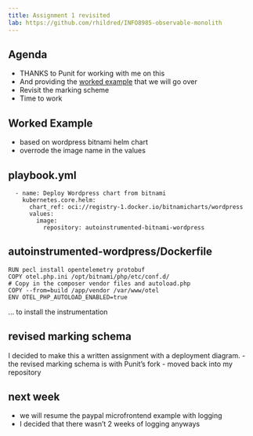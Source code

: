 ---
title: Assignment 1 revisited
lab: https://github.com/rhildred/INFO8985-observable-monolith
---
## Agenda

- THANKS to Punit for working with me on this
- And providing the [worked example](`r rmarkdown::metadata$lab`) that we will go over
- Revisit the marking scheme
- Time to work

## Worked Example

- based on wordpress bitnami helm chart
- overrode the image name in the values

## playbook.yml

```
  - name: Deploy Wordpress chart from bitnami
    kubernetes.core.helm:
      chart_ref: oci://registry-1.docker.io/bitnamicharts/wordpress
      values:
        image:
          repository: autoinstrumented-bitnami-wordpress

```

## autoinstrumented-wordpress/Dockerfile

```
RUN pecl install opentelemetry protobuf
COPY otel.php.ini /opt/bitnami/php/etc/conf.d/
# Copy in the composer vendor files and autoload.php
COPY --from=build /app/vendor /var/www/otel
ENV OTEL_PHP_AUTOLOAD_ENABLED=true
```
... to install the instrumentation

## revised marking schema

I decided to make this a written assignment with a deployment diagram.
- the revised marking schema is with Punit's fork
- moved back into my repository

## next week

- we will resume the paypal microfrontend example with logging
- I decided that there wasn't 2 weeks of logging anyways
